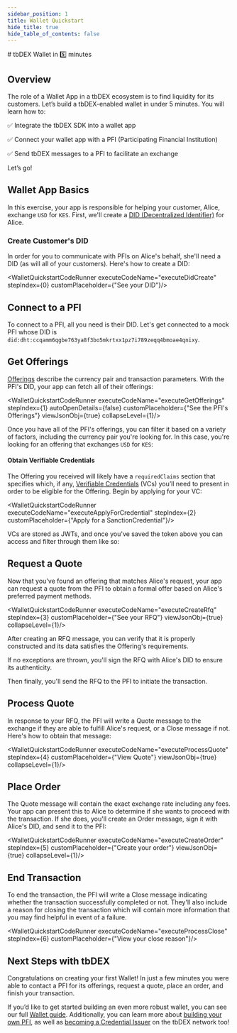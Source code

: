 ```yaml
---
sidebar_position: 1
title: Wallet Quickstart
hide_title: true
hide_table_of_contents: false
---
```



<QuickstartExecutionProvider>
# tbDEX Wallet in 5️⃣ minutes

## Overview

The role of a Wallet App in a tbDEX ecosystem is to find liquidity for its customers. Let’s build a tbDEX-enabled wallet in under 5 minutes. You will learn how to:

✅  Integrate the tbDEX SDK into a wallet app

✅  Connect your wallet app with a PFI (Participating Financial Institution)

✅  Send tbDEX messages to a PFI to facilitate an exchange



Let’s go!


## Wallet App Basics

In this exercise, your app is responsible for helping your customer, Alice, exchange `USD` for `KES`. First, we'll create a [DID (Decentralized Identifier)](/docs/web5/learn/decentralized-identifiers) for Alice.

### Create Customer's DID

In order for you to communicate with PFIs on Alice's behalf, she'll need a DID (as will all of your customers). Here's how to create a DID:

<CodeSnippet snippetName="walletQuickstartDidCreate" />

<WalletQuickstartCodeRunner executeCodeName="executeDidCreate" stepIndex={0} customPlaceholder={"See your DID"}/>


## Connect to a PFI

To connect to a PFI, all you need is their DID. Let's get connected to a mock PFI whose DID is `did:dht:ccqamm6qgbe763ya8f3bo5mkrtxx1pz7i789zeqq4bmoae4qnixy`.


## Get Offerings

[Offerings](docs/tbdex/message-types#offerings) describe the currency pair and transaction parameters. With the PFI's DID, your app can fetch all of their offerings:

<CodeSnippet snippetName="walletQuickstartGetOfferings"/>

<WalletQuickstartCodeRunner executeCodeName="executeGetOfferings" stepIndex={1} autoOpenDetails={false} customPlaceholder={"See the PFI's Offerings"} viewJsonObj={true} collapseLevel={1}/>

Once you have all of the PFI's offerings, you can filter it based on a variety of factors, including the currency pair you're looking for. In this case, you're looking for an offering that exchanges `USD` for `KES`:

<CodeSnippet snippetName="walletQuickstartSelectOffering" />

#### Obtain Verifiable Credentials

The Offering you received will likely have a `requiredClaims` section that specifies which, if any, [Verifiable Credentials](/docs/web5/learn/verifiable-credentials) (VCs) you’ll need to present in order to be eligible for the Offering. Begin by applying for your VC:

<WalletQuickstartCodeRunner executeCodeName="executeApplyForCredential" stepIndex={2} customPlaceholder={"Apply for a SanctionCredential"}/>

VCs are stored as JWTs, and once you've saved the token above you can access and filter through them like so:

<CodeSnippet snippetName="walletQuickstartSelectCredentials" />

## Request a Quote

Now that you've found an offering that matches Alice's request, your app can request a quote from the PFI to obtain a formal offer based on Alice's preferred payment methods.

<CodeSnippet snippetName="walletQuickstartCreateRfq" />

<WalletQuickstartCodeRunner executeCodeName="executeCreateRfq" stepIndex={3} customPlaceholder={"See your RFQ"} viewJsonObj={true} collapseLevel={1}/>

After creating an RFQ message, you can verify that it is properly constructed and its data satisfies the Offering's requirements.

If no exceptions are thrown, you'll sign the RFQ with Alice's DID to ensure its authenticity.

Then finally, you'll send the RFQ to the PFI to initiate the transaction.

<CodeSnippet snippetName="walletQuickstartSendRfq" />

## Process Quote

In response to your RFQ, the PFI will write a Quote message to the exchange if they are able to fulfill Alice's request, or a Close message if not. Here's how to obtain that message:

<CodeSnippet snippetName="walletQuickstartProcessQuote" />

<WalletQuickstartCodeRunner executeCodeName="executeProcessQuote" stepIndex={4} customPlaceholder={"View Quote"} viewJsonObj={true} collapseLevel={1}/> 

## Place Order

The Quote message will contain the exact exchange rate including any fees. Your app can present this to Alice to determine if she wants to proceed with the transaction. If she does, you'll create an Order message, sign it with Alice's DID, and send it to the PFI:

<CodeSnippet snippetName="walletQuickstartCreateOrder" />

<WalletQuickstartCodeRunner executeCodeName="executeCreateOrder" stepIndex={5} customPlaceholder={"Create your order"} viewJsonObj={true} collapseLevel={1}/> 

## End Transaction

To end the transaction, the PFI will write a Close message indicating whether the transaction successfully completed or not. They'll also include a reason for closing the transaction which will contain more information that you may find helpful in event of a failure.

<CodeSnippet snippetName="walletQuickstartProcessClose" />

<WalletQuickstartCodeRunner executeCodeName="executeProcessClose" stepIndex={6} customPlaceholder={"View your close reason"}/> 

## Next Steps with tbDEX

Congratulations on creating your first Wallet! In just a few minutes you were able to contact a PFI for its offerings, request a quote, place an order, and finish your transaction.

If you’d like to get started building an even more robust wallet, you can see our full [Wallet guide](docs/tbdex/wallet/overview). Additionally, you can learn more about [building your own PFI](docs/tbdex/pfi/overview), as well as [becoming a Credential Issuer](docs/tbdex/issuer/overview) on the tbDEX network too!

</QuickstartExecutionProvider>
